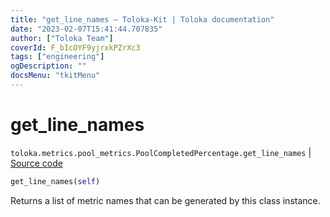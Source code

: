 ```yaml
---
title: "get_line_names — Toloka-Kit | Toloka documentation"
date: "2023-02-07T15:41:44.707835"
author: ["Toloka Team"]
coverId: F_bIcOYF9yjrxkPZrXc3
tags: ["engineering"]
ogDescription: ""
docsMenu: "tkitMenu"
---
```


# get_line_names
`toloka.metrics.pool_metrics.PoolCompletedPercentage.get_line_names` | [Source code](https://github.com/Toloka/toloka-kit/blob/v1.1.3/src/metrics/pool_metrics.py#L184)

```python
get_line_names(self)
```

Returns a list of metric names that can be generated by this class instance.